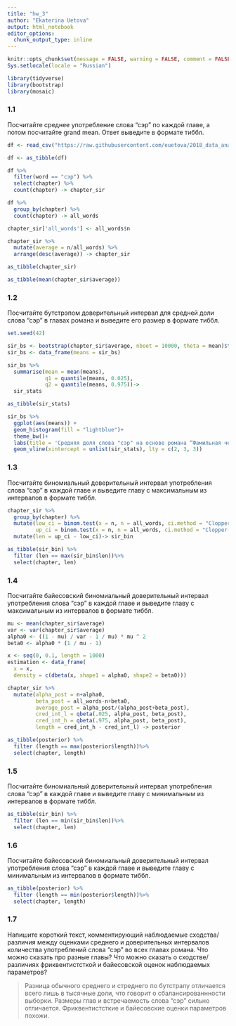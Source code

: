---
title: "hw_3"
author: "Ekaterina Uetova"
output: html_notebook
editor_options: 
  chunk_output_type: inline
---

```{r setup, include=FALSE}
knitr::opts_chunk$set(message = FALSE, warning = FALSE, comment = FALSE)
Sys.setlocale(locale = "Russian")
```

```{r}
library(tidyverse)
library(bootstrap)
library(mosaic)
```
### 1.1
Посчитайте среднее употребление слова “сэр” по каждой главе, а потом посчитайте grand mean. Ответ выведите в формате тиббл.

```{r}
df <- read_csv("https://raw.githubusercontent.com/euetova/2018_data_analysis_for_linguists/master/hw4_binomial_ci/hw4_wodehouse.csv")

df <- as_tibble(df)
```
```{r}
df %>% 
  filter(word == "сэр") %>% 
  select(chapter) %>% 
  count(chapter) -> chapter_sir

df %>% 
  group_by(chapter) %>% 
  count(chapter) -> all_words

chapter_sir['all_words'] <- all_words$n

chapter_sir %>%
  mutate(average = n/all_words) %>% 
  arrange(desc(average)) -> chapter_sir

as_tibble(chapter_sir)

as_tibble(mean(chapter_sir$average))
```


### 1.2
Посчитайте бутстрэпом доверительный интервал для средней доли слова “сэр” в главах романа и выведите его размер в формате тиббл.

```{r}
set.seed(42)

sir_bs <- bootstrap(chapter_sir$average, nboot = 10000, theta = mean)$thetastar
sir_bs <- data_frame(means = sir_bs) 

sir_bs %>%
  summarise(mean = mean(means),
            q1 = quantile(means, 0.025),
            q2 = quantile(means, 0.975))->
  sir_stats

as_tibble(sir_stats)

sir_bs %>% 
  ggplot(aes(means)) +
  geom_histogram(fill = "lightblue")+
  theme_bw()+
  labs(title = 'Средняя доля слова "сэр" на основе романа “Фамильная честь Вустеров”', subtitle = "Среднее и 95% бутстрэпнутый доверительный интервал")+
  geom_vline(xintercept = unlist(sir_stats), lty = c(2, 3, 3))
```

### 1.3
Посчитайте биномиальный доверительный интервал употребления слова “сэр” в каждой главе и выведите главу с максимальным из интервалов в формате тиббл.

```{r}
chapter_sir %>% 
  group_by(chapter) %>%
  mutate(low_ci = binom.test(x = n, n = all_words, ci.method = "Clopper-Pearson")$conf.int[1],
         up_ci = binom.test(x = n, n = all_words, ci.method = "Clopper-Pearson")$conf.int[2]) %>%
  mutate(len = up_ci - low_ci)-> sir_bin

as_tibble(sir_bin) %>%
  filter (len == max(sir_bin$len))%>%
  select(chapter, len)
```

### 1.4
Посчитайте байесовский биномиальный доверительный интервал употребления слова “сэр” в каждой главе и выведите главу с максимальным из интервалов в формате тиббл.

```{r}
mu <- mean(chapter_sir$average)
var <- var(chapter_sir$average)
alpha0 <- ((1 - mu) / var - 1 / mu) * mu ^ 2
beta0 <- alpha0 * (1 / mu - 1)

x <- seq(0, 0.1, length = 1000)
estimation <- data_frame(
  x = x,
  density = c(dbeta(x, shape1 = alpha0, shape2 = beta0)))

chapter_sir %>% 
  mutate(alpha_post = n+alpha0,
         beta_post = all_words-n+beta0,
         average_post = alpha_post/(alpha_post+beta_post),
         cred_int_l = qbeta(.025, alpha_post, beta_post),
         cred_int_h = qbeta(.975, alpha_post, beta_post),
         length = cred_int_h - cred_int_l) -> posterior

as_tibble(posterior) %>%
  filter (length == max(posterior$length))%>%
  select(chapter, length)

```

### 1.5
Посчитайте биномиальный доверительный интервал употребления слова “сэр” в каждой главе и выведите главу с минимальным из интервалов в формате тиббл.

```{r}
as_tibble(sir_bin) %>%
  filter (len == min(sir_bin$len))%>%
  select(chapter, len)
```

### 1.6
Посчитайте байесовский биномиальный доверительный интервал употребления слова “сэр” в каждой главе и выведите главу с минимальным из интервалов в формате тиббл.

```{r}
as_tibble(posterior) %>%
  filter (length == min(posterior$length))%>%
  select(chapter, length)
```

### 1.7
Напишите короткий текст, комментирующий наблюдаемые сходства/различия между оценками среднего и доверительных интервалов количества употреблений слова “сэр” во всех главах романа. Что можно сказать про разные главы? Что можно сказать о сходстве/различиях фриквентистсткой и байесовской оценок наблюдаемых параметров?

>Разница обычного среднего и стреднего по бутстрапу отличается всего лишь в тысячные доли, что говорит о сбалансированнности выборки. Размеры глав и встречаемость слова "сэр" сильно отличается.
Фриквентистсткие и байесовские оценки параметров похожи.
